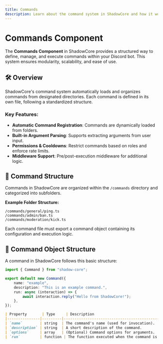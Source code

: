 ```yaml
---
title: Commands
description: Learn about the command system in ShadowCore and how it works.
---
```


# Commands Component

The **Commands Component** in ShadowCore provides a structured way to define, manage, and execute commands within your Discord bot. This system ensures modularity, scalability, and ease of use.

## 🛠 Overview
ShadowCore's command system automatically loads and organizes commands from designated directories. Each command is defined in its own file, following a standardized structure.

### Key Features:
- **Automatic Command Registration**: Commands are dynamically loaded from folders.
- **Built-in Argument Parsing**: Supports extracting arguments from user input.
- **Permissions & Cooldowns**: Restrict commands based on roles and enforce rate limits.
- **Middleware Support**: Pre/post-execution middleware for additional logic.

## 📂 Command Structure
Commands in ShadowCore are organized within the `/commands` directory and categorized into subfolders.

**Example Folder Structure:**
```
/commands/general/ping.ts 
/commands/admin/ban.ts 
/commands/moderation/kick.ts
```

Each command file must export a command object containing its configuration and execution logic.

## 🔧 Command Object Structure
A command in ShadowCore follows this basic structure:

```ts
import { Command } from "shadow-core";

export default new Command({
    name: "example",
    description: "This is an example command.",
    run: async (interaction) => {
        await interaction.reply("Hello from ShadowCore!");
    },
});
```
```md
| Property       | Type     | Description                                      |
|---------------|---------|--------------------------------------------------|
| `name`        | string  | The command's name (used for invocation).        |
| `description` | string  | A short description of the command.              |
| `options`     | array   | (Optional) Command options for arguments.        |
| `run`         | function | The function executed when the command is used. |
```